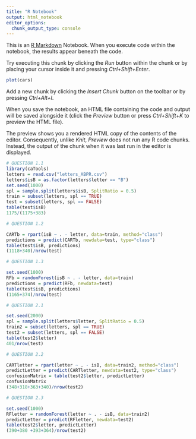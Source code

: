 ```yaml
---
title: "R Notebook"
output: html_notebook
editor_options: 
  chunk_output_type: console
---
```


This is an [R Markdown](http://rmarkdown.rstudio.com) Notebook. When you execute code within the notebook, the results appear beneath the code. 

Try executing this chunk by clicking the *Run* button within the chunk or by placing your cursor inside it and pressing *Ctrl+Shift+Enter*. 

```r
plot(cars)
```

Add a new chunk by clicking the *Insert Chunk* button on the toolbar or by pressing *Ctrl+Alt+I*.

When you save the notebook, an HTML file containing the code and output will be saved alongside it (click the *Preview* button or press *Ctrl+Shift+K* to preview the HTML file).

The preview shows you a rendered HTML copy of the contents of the editor. Consequently, unlike *Knit*, *Preview* does not run any R code chunks. Instead, the output of the chunk when it was last run in the editor is displayed.

```r
# QUESTION 1.1
library(caTools)
letters = read.csv("letters_ABPR.csv")
letters$isB = as.factor(letters$letter == "B")
set.seed(1000)
spl = sample.split(letters$isB, SplitRatio = 0.5)
train = subset(letters, spl == TRUE)
test = subset(letters, spl == FALSE)
table(test$isB)
1175/(1175+383)
```

```r
# QUESTION 1.2

CARTb = rpart(isB ~ . - letter, data=train, method="class")
predictions = predict(CARTb, newdata=test, type="class")
table(test$isB, predictions)
(1118+340)/nrow(test)
```

```r
# QUESTION 1.3

set.seed(1000)
RFb = randomForest(isB ~ . - letter, data=train)
predictions = predict(RFb, newdata=test)
table(test$isB, predictions)
(1165+374)/nrow(test) 
```


```r
# QUESTION 2.1

set.seed(2000)
spl = sample.split(letters$letter, SplitRatio = 0.5)
train2 = subset(letters, spl == TRUE)
test2 = subset(letters, spl == FALSE)
table(test2$letter)
401/nrow(test) 
```


```r
# QUESTION 2.2

CARTletter = rpart(letter ~ . - isB, data=train2, method="class")
predictLetter = predict(CARTletter, newdata=test2, type="class")
confusionMatrix = table(test2$letter, predictLetter)
confusionMatrix
(348+318+363+340)/nrow(test2) 
```


```r
# QUESTION 2.3 

set.seed(1000)
RFletter = randomForest(letter ~ . - isB, data=train2)
predictLetter = predict(RFletter, newdata=test2)
table(test2$letter, predictLetter)
(390+380 +393+364)/nrow(test2) 
```
